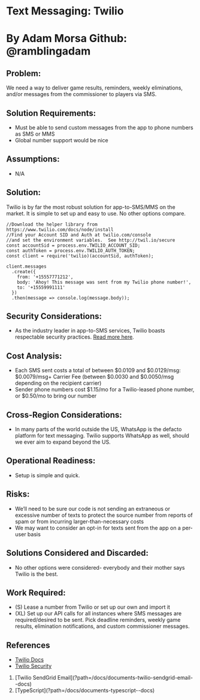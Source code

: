 # Text Messaging: Twilio

# By Adam Morsa Github: @ramblingadam

## Problem:

We need a way to deliver game results, reminders, weekly eliminations, and/or messages from
the commissioner to players via SMS.

## Solution Requirements:

- Must be able to send custom messages from the app to phone numbers as SMS or
  MMS
- Global number support would be nice

## Assumptions:

- N/A

## Solution:

Twilio is by far the most robust solution for app-to-SMS/MMS on the market. It is simple to set
up and easy to use. No other options compare.

```
//Download the helper library from https://www.twilio.com/docs/node/install
//Find your Account SID and Auth at twilio.com/console
//and set the environment variables.  See http://twil.io/secure
const accountSid = process.env.TWILIO_ACCOUNT_SID;
const authToken = process.env.TWILIO_AUTH_TOKEN;
const client = require('twilio)(accountSid, authToken);

client.messages
  .create({
    from: '+15557771212',
    body: 'Ahoy! This message was sent from my Twilio phone number!',
    to: '+15559991111'
  })
  .then(message => console.log(message.body));
```

## Security Considerations:

- As the industry leader in app-to-SMS services, Twilio boasts respectable security practices. [Read more here](https://www.twilio.com/docs/usage/security).

## Cost Analysis:

- Each SMS sent costs a total of between $0.0109 and $0.0129/msg:
  $0.0079/msg+ Carrier Fee (between $0.0030 and $0.0050/msg depending on the recipient
  carrier)
- Sender phone numbers cost $1.15/mo for a Twilio-leased phone number, or $0.50/mo to
  bring our number

## Cross-Region Considerations:

- In many parts of the world outside the US, WhatsApp is the defacto platform for text
  messaging. Twilio supports WhatsApp as well, should we ever aim to expand beyond the
  US.

## Operational Readiness:

- Setup is simple and quick.

## Risks:

- We’ll need to be sure our code is not sending an extraneous or excessive number of
  texts to protect the source number from reports of spam or from incurring
  larger-than-necessary costs
- We may want to consider an opt-in for texts sent from the app on a per-user basis

## Solutions Considered and Discarded:

- No other options were considered- everybody and their mother says Twilio is the best.

## Work Required:

- (S) Lease a number from Twilio or set up our own and import it
- (XL) Set up our API calls for all instances where SMS messages are required/desired to
  be sent. Pick deadline reminders, weekly game results, elimination notifications, and
  custom commissioner messages.

## References

- [Twilio Docs](https://www.twilio.com/docs)
- [Twilio Security](https://www.twilio.com/docs/usage/security)

<ol className="doc_nav_links">
  <li>
    [Twilio SendGrid Email](?path=/docs/documents-twilio-sendgrid-email--docs)
  </li>
  <li>[TypeScript](?path=/docs/documents-typescript--docs)</li>
</ol>

